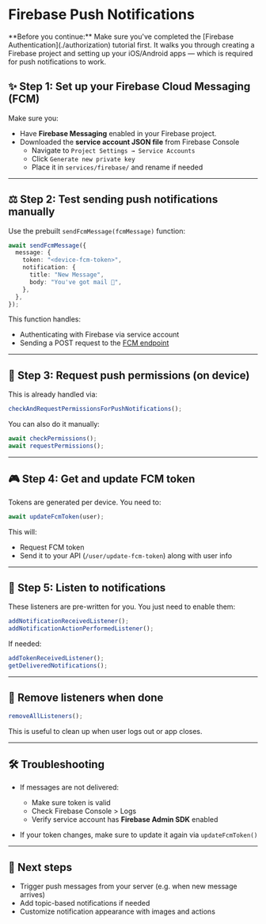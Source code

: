 # Firebase Push Notifications

<Callout type="warning">
  **Before you continue:** Make sure you've completed the [Firebase
  Authentication](./authorization) tutorial first. It walks you through creating
  a Firebase project and setting up your iOS/Android apps — which is required
  for push notifications to work.
</Callout>

## ✨ Step 1: Set up your Firebase Cloud Messaging (FCM)

Make sure you:

- Have **Firebase Messaging** enabled in your Firebase project.
- Downloaded the **service account JSON file** from Firebase Console
  - Navigate to `Project Settings → Service Accounts`
  - Click `Generate new private key`
  - Place it in `services/firebase/` and rename if needed

---

## ⚖️ Step 2: Test sending push notifications manually

Use the prebuilt `sendFcmMessage(fcmMessage)` function:

```ts
await sendFcmMessage({
  message: {
    token: "<device-fcm-token>",
    notification: {
      title: "New Message",
      body: "You've got mail 🚀",
    },
  },
});
```

This function handles:

- Authenticating with Firebase via service account
- Sending a POST request to the [FCM endpoint](https://firebase.google.com/docs/cloud-messaging/send-message)

---

## 📡 Step 3: Request push permissions (on device)

This is already handled via:

```ts
checkAndRequestPermissionsForPushNotifications();
```

You can also do it manually:

```ts
await checkPermissions();
await requestPermissions();
```

---

## 🎮 Step 4: Get and update FCM token

Tokens are generated per device. You need to:

```ts
await updateFcmToken(user);
```

This will:

- Request FCM token
- Send it to your API (`/user/update-fcm-token`) along with user info

---

## 🚀 Step 5: Listen to notifications

These listeners are pre-written for you. You just need to enable them:

```ts
addNotificationReceivedListener();
addNotificationActionPerformedListener();
```

If needed:

```ts
addTokenReceivedListener();
getDeliveredNotifications();
```

---

## 🚫 Remove listeners when done

```ts
removeAllListeners();
```

This is useful to clean up when user logs out or app closes.

---

## 🛠️ Troubleshooting

- If messages are not delivered:

  - Make sure token is valid
  - Check Firebase Console > Logs
  - Verify service account has **Firebase Admin SDK** enabled

- If your token changes, make sure to update it again via `updateFcmToken()`

---

## 🔄 Next steps

- Trigger push messages from your server (e.g. when new message arrives)
- Add topic-based notifications if needed
- Customize notification appearance with images and actions
